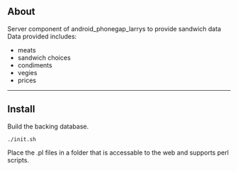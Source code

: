 == About ==
Server component of android_phonegap_larrys to provide sandwich data
Data provided includes:
* meats
* sandwich choices
* condiments
* vegies
* prices
<hr />
== Install ==
Build the backing database.
<pre>./init.sh</pre>
Place the .pl files in a folder that is accessable to the web and supports perl scripts.


